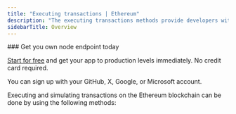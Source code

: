 ---
title: "Executing transactions | Ethereum"
description: "The executing transactions methods provide developers with a flexible set of tools for interacting with the Ethereum network. Specifically, these methods can be used to execute function calls on smart contracts, sign transactions with a private key, and submit signed transactions to the network for execution. This enables developers to build a wide range of decentralized applications, including wallets, exchanges, and other tools for interacting with the Ethereum network. These methods can be particularly useful for testing, offline transaction signing, and programmatic interaction with the network."
sidebarTitle: Overview
---


<Check>
  ### Get you own node endpoint today

  [Start for free](https://console.chainstack.com/) and get your app to production levels immediately. No credit card required.

  You can sign up with your GitHub, X, Google, or Microsoft account.
</Check>

Executing and simulating transactions on the Ethereum blockchain can be done by using the following methods:

<CardGroup cols={2}>
  <Card title="eth_call" icon="angle-right" iconType="solid" href="/api-reference/ethereum_node_api/execute_transactions/eth_call" horizontal/>
  <Card title="eth_sendRawTransaction" icon="angle-right" iconType="solid" href="/api-reference/ethereum_node_api/execute_transactions/eth_sendRawTransaction" horizontal/>
</CardGroup>
